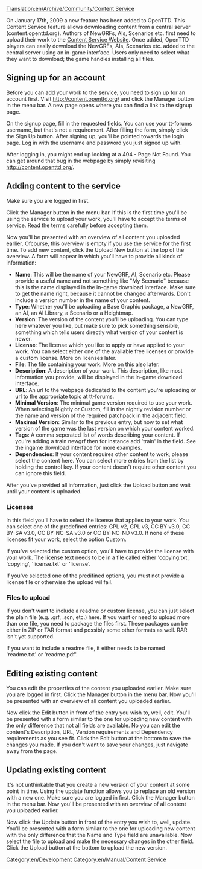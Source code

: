[[Translation:en/Archive/Community/Content Service]]
{{en/Nightly|You need at least nightly r15126 to be able to use the download function in-game.}}

On January 17th, 2009 a new feature has been added to OpenTTD. This Content Service feature allows downloading content from a central server (content.openttd.org). Authors of NewGRFs, AIs, Scenarios etc. first need to upload their work to the [http://content.openttd.org/ Content Service Website]. Once added, OpenTTD players can easily download the NewGRFs, AIs, Scenarios etc. added to the central server using an in-game interface. Users only need to select what they want to download; the game handles installing all files.

==Signing up for an account==
Before you can add your work to the service, you need to sign up for an account first. Visit http://content.openttd.org/ and click the Manager button in the menu bar. A new page opens where you can find a link to the signup page.

On the signup page, fill in the requested fields. You can use your tt-forums username, but that's not a requirement. After filling the form, simply click the Sign Up button. After signing up, you'll be pointed towards the login page. Log in with the username and password you just signed up with.

After logging in, you might end up looking at a 404 - Page Not Found. You can get around that bug in the webpage by simply revisiting http://content.openttd.org/. 

==Adding content to the service==
Make sure you are logged in first.

Click the Manager button in the menu bar. If this is the first time you'll be using the service to upload your work, you'll have to accept the terms of service. Read the terms carefully before accepting them.

Now you'll be presented with an overview of all content you uploaded earlier. Ofcourse, this overview is empty if you use the service for the first time. To add new content, click the Upload New button at the top of the overview. A form will appear in which you'll have to provide all kinds of information:
* '''Name''': This will be the name of your NewGRF, AI, Scenario etc. Please provide a useful name and not something like "My Scenario" because this is the name displayed in the in-game download interface. Make sure to get the name right, because it cannot be changed afterwards. Don't include a version number in the name of your content.
* '''Type''': Whether you'll be uploading a Base Graphic package, a NewGRF, an AI, an AI Library, a Scenario or a Heightmap.
* '''Version''': The version of the content you'll be uploading. You can type here whatever you like, but make sure to pick something sensible, something which tells users directly what version of your content is newer.
* '''License''': The license which you like to apply or have applied to your work. You can select either one of the available free licenses or provide a custom license. More on licenses later.
* '''File''': The file containing your work. More on this also later.
* '''Description''': A description of your work. This description, like most information you provide, will be displayed in the in-game download interface.
* '''URL''': An url to the webpage dedicated to the content you're uploading or url to the appropriate topic at tt-forums.
* '''Minimal Version''': The minimal game version required to use your work. When selecting Nightly or Custom, fill in the nightly revision number or the name and version of the required patchpack in the adjacent field.
* '''Maximal Version''': Similar to the previous entry, but now to set what version of the game was the last version on which your content worked.
* '''Tags''': A comma seperated list of words describing your content. If you're adding a train newgrf then for instance add 'train' in the field. See the ingame download interface for more examples.
* '''Dependencies''': If your content requires other content to work, please select the content here. You can select more entries from the list by holding the control key. If your content doesn't require other content you can ignore this field.

After you've provided all information, just click the Upload button and wait until your content is uploaded.

===Licenses===
In this field you'll have to select the license that applies to your work. You can select one of the predefined entries: GPL v2, GPL v3, CC BY v3.0, CC BY-SA v3.0, CC BY-NC-SA v3.0 or CC BY-NC-ND v3.0. If none of these licenses fit your work, select the option Custom.

If you've selected the custom option, you'll have to provide the license with your work. The license text needs to be in a file called either 'copying.txt', 'copying', 'license.txt' or 'license'.

If you've selected one of the predifined options, you must not provide a license file or otherwise the upload wil fail.

===Files to upload===
If you don't want to include a readme or custom license, you can just select the plain file (e.g. .grf, .scn, etc.) here. If you want or need to upload more than one file, you need to package the files first. These packages can be either in ZIP or TAR format and possibly some other formats as well. RAR isn't yet supported.

If you want to include a readme file, it either needs to be named 'readme.txt' or 'readme.pdf'.

==Editing existing content==
You can edit the properties of the content you uploaded earlier. Make sure you are logged in first.
Click the Manager button in the menu bar. Now you'll be presented with an overview of all content you uploaded earlier. 

Now click the Edit button in front of the entry you wish to, well, edit. You'll be presented with a form similar to the one for uploading new content with the only difference that not all fields are available. No you can edit the content's Description, URL, Version requirements and Dependency requirements as you see fit. Click the Edit button at the bottom to save the changes you made. If you don't want to save your changes, just navigate away from the page.

==Updating existing content==
It's not unthinkable that you create a new version of your content at some point in time. Using the update function allows you to replace an old version with a new one. Make sure you are logged in first.
Click the Manager button in the menu bar. Now you'll be presented with an overview of all content you uploaded earlier. 

Now click the Update button in front of the entry you wish to, well, update. You'll be presented with a form similar to the one for uploading new content with the only difference that the Name and Type field are unavailable. Now select the file to upload and make the necessary changes in the other field. Click the Upload button at the bottom to upload the new version.

[[Category:en/Development]]
[[Category:en/Manual/Content Service]]